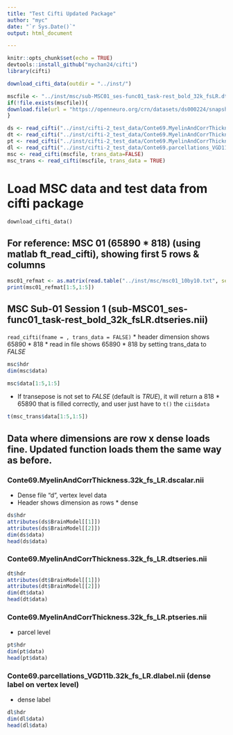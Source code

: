 ```yaml
---
title: "Test Cifti Updated Package"
author: "myc"
date: "`r Sys.Date()`"
output: html_document

---
```


```r
knitr::opts_chunk$set(echo = TRUE)
devtools::install_github("mychan24/cifti")
library(cifti)

download_cifti_data(outdir = "../inst/")

mscfile <- "../inst/msc/sub-MSC01_ses-func01_task-rest_bold_32k_fsLR.dtseries.nii"
if(!file.exists(mscfile)){
download.file(url = "https://openneuro.org/crn/datasets/ds000224/snapshots/00002/files/derivatives:surface_pipeline:sub-MSC01:processed_restingstate_timecourses:ses-func01:cifti:sub-MSC01_ses-func01_task-rest_bold_32k_fsLR.dtseries.nii", destfile = mscfile)
}

ds <- read_cifti("../inst/cifti-2_test_data/Conte69.MyelinAndCorrThickness.32k_fs_LR.dscalar.nii")
dt <- read_cifti("../inst/cifti-2_test_data/Conte69.MyelinAndCorrThickness.32k_fs_LR.dtseries.nii")
pt <- read_cifti("../inst/cifti-2_test_data/Conte69.MyelinAndCorrThickness.32k_fs_LR.ptseries.nii")
dl <- read_cifti("../inst/cifti-2_test_data/Conte69.parcellations_VGD11b.32k_fs_LR.dlabel.nii")
msc <- read_cifti(mscfile, trans_data=FALSE)
msc_trans <- read_cifti(mscfile, trans_data = TRUE)
```

# Load MSC data and test data from cifti package 
`download_cifti_data()`

## For reference: MSC 01 (65890 * 818) (using matlab ft_read_cifti), showing first 5 rows & columns
```r
msc01_refmat <- as.matrix(read.table("../inst/msc/msc01_10by10.txt", sep=","))
print(msc01_refmat[1:5,1:5])
```
## MSC Sub-01 Session 1 (sub-MSC01_ses-func01_task-rest_bold_32k_fsLR.dtseries.nii)

`read_cifti(fname = , trans_data = FALSE)`
* header dimension shows 65890 * 818
* read in file shows 65890 * 818 by setting trans_data to *FALSE*

```r
msc$hdr
dim(msc$data)

msc$data[1:5,1:5]
```

* If transepose is not set to *FALSE* (default is *TRUE*), it will return a 818 * 65890 that is filled correctly, and user just have to `t()` the `cii$data`
```r
t(msc_trans$data[1:5,1:5])
```

## Data where dimensions are row x dense loads fine. Updated function loads them the same way as before.
### Conte69.MyelinAndCorrThickness.32k_fs_LR.dscalar.nii

* Dense file "d", vertex level data
* Header shows dimension as rows * dense
```r
ds$hdr
attributes(ds$BrainModel[[1]])
attributes(ds$BrainModel[[2]])
dim(ds$data)
head(ds$data)

```

### Conte69.MyelinAndCorrThickness.32k_fs_LR.dtseries.nii
```r
dt$hdr
attributes(dt$BrainModel[[1]])
attributes(dt$BrainModel[[2]])
dim(dt$data)
head(dt$data)

```

### Conte69.MyelinAndCorrThickness.32k_fs_LR.ptseries.nii 

* parcel level
```r
pt$hdr
dim(pt$data)
head(pt$data)

```


### Conte69.parcellations_VGD11b.32k_fs_LR.dlabel.nii (dense label on vertex level)

* dense label
```r
dl$hdr
dim(dl$data)
head(dl$data)

```


